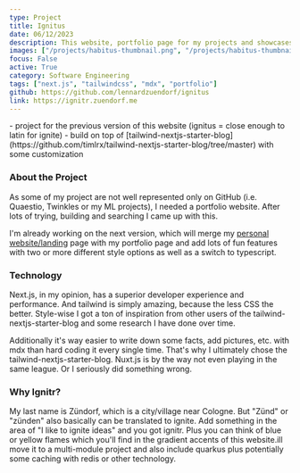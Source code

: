 ```yaml
---
type: Project
title: Ignitus
date: 06/12/2023
description: This website, portfolio page for my projects and showcases.
images: ["/projects/habitus-thumbnail.png", "/projects/habitus-thumbnail.png"]
focus: False
active: True
category: Software Engineering
tags: ["next.js", "tailwindcss", "mdx", "portfolio"]
github: https://github.com/lennardzuendorf/ignitus
link: https://ignitr.zuendorf.me
---
```


<Callout>
  - project for the previous version of this website (ignitus = close enough to
  latin for ignite) - build on top of
  [tailwind-nextjs-starter-blog](https://github.com/timlrx/tailwind-nextjs-starter-blog/tree/master)
  with some customization
</Callout>

### About the Project

As some of my project are not well represented only on GitHub (i.e. Quaestio, Twinkles or my ML projects), I needed a portfolio website. After lots of trying, building and searching I came up with this.

I'm already working on the next version, which will merge my [personal website/landing](zuendorf.me) page with my portfolio page and add lots of fun features with two or more different style options as well as a switch to typescript.

### Technology

Next.js, in my opinion, has a superior developer experience and performance. And tailwind is simply amazing, because the less CSS the better. Style-wise I got a ton of inspiration from other users of the tailwind-nextjs-starter-blog and some research I have done over time.

Additionally it's way easier to write down some facts, add pictures, etc. with mdx than hard coding it every single time. That's why I ultimately chose the tailwind-nextjs-starter-blog. Nuxt.js is by the way not even playing in the same league. Or I seriously did something wrong.

### Why Ignitr?

My last name is Zündorf, which is a city/village near Cologne. But "Zünd" or "zünden" also basically can be translated to ignite. Add something in the area of "I like to ignite ideas" and you got ignitr. Plus you can think of blue or yellow flames which you'll find in the gradient accents of this website.ill move it to a multi-module project and also include quarkus plus potentially some caching with redis or other technology.
